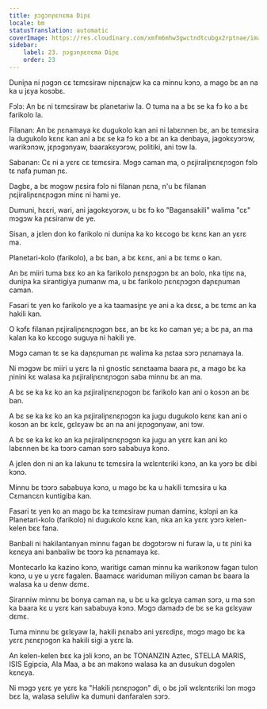 ```yaml
---
title: ɲɔgɔnɲɛnɛma Diɲɛ
locale: bm
statusTranslation: automatic
coverImage: https://res.cloudinary.com/xmfm6mhw3gwctndtcubgx2rptnae/image/upload/v1740468922/small_cover_tratado_de_psicologia_revolucionaria_a4c0dca4e0.webp
sidebar:
    label: 23. ɲɔgɔnɲɛnɛma Diɲɛ
    order: 23
---
```

Duniɲa ni ɲɔgɔn cɛ tɛmɛsiraw niɲɛnajɛw ka ca minnu kɔnɔ, a mago bɛ an na ka u jɛya kosɔbɛ.

Fɔlɔ: An bɛ ni tɛmɛsiraw bɛ planetariw la. O tuma na a bɛ se ka fɔ ko a bɛ farikolo la.

Filanan: An bɛ ɲɛnamaya kɛ dugukolo kan ani ni labɛnnen bɛ, an bɛ tɛmɛsira la dugukolo kɛnɛ kan ani a bɛ se ka fɔ ko a bɛ an ka denbaya, jagokɛyɔrɔw, warikɔnɔw, jɛɲɔgɔnyaw, baarakɛyɔrɔw, politiki, ani tɔw la.

Sabanan: Cɛ ni a yɛrɛ cɛ tɛmɛsira. Mɔgɔ caman ma, o ɲɛjiraliɲɛnɛɲɔgɔn fɔlɔ tɛ nafa ɲuman ɲɛ.

Dagbɛ, a bɛ mɔgɔw ɲɛsira fɔlɔ ni filanan ɲɛna, n'u bɛ filanan ɲɛjiraliɲɛnɛɲɔgɔn minɛ ni hami ye.

Dumuni, hɛɛri, wari, ani jagokɛyɔrɔw, u bɛ fɔ ko "Bagansakili" walima "cɛ" mɔgɔw ka ɲɛsiranw de ye.

Sisan, a jɛlen don ko farikolo ni duniɲa ka ko kɛcogo bɛ kɛnɛ kan an yɛrɛ ma.

Planetari-kolo (farikolo), a bɛ ban, a bɛ kɛnɛ, ani a bɛ tɛmɛ o kan.

An bɛ miiri tuma bɛɛ ko an ka farikolo ɲɛnɛɲɔgɔn bɛ an bolo, nka tiɲɛ na, duniɲa ka sirantigiya ɲumanw ma, u bɛ farikolo ɲɛnɛɲɔgɔn daɲɛɲuman caman.

Fasari tɛ yen ko farikolo ye a ka taamasiɲɛ ye ani a ka dɛsɛ, a bɛ tɛmɛ an ka hakili kan.

O kɔfɛ filanan ɲɛjiraliɲɛnɛɲɔgɔn bɛɛ, an bɛ kɛ ko caman ye; a bɛ ɲa, an ma kalan ka ko kɛcogo suguya ni hakili ye.

Mɔgɔ caman tɛ se ka daɲɛɲuman ɲɛ walima ka ɲɛtaa sɔrɔ ɲɛnamaya la.

Ni mɔgɔw bɛ miiri u yɛrɛ la ni gnostic sɛnɛtaama baara ɲɛ, a mago bɛ ka ɲinini kɛ walasa ka ɲɛjiraliɲɛnɛɲɔgɔn saba minnu bɛ an ma.

A bɛ se ka kɛ ko an ka ɲɛjiraliɲɛnɛɲɔgɔn bɛ farikolo kan ani o kosɔn an bɛ ban.

A bɛ se ka kɛ ko an ka ɲɛjiraliɲɛnɛɲɔgɔn ka jugu dugukolo kɛnɛ kan ani o kosɔn an bɛ kɛlɛ, gɛlɛyaw bɛ an na ani jɛɲɔgɔnyaw, ani tɔw.

A bɛ se ka kɛ ko an ka ɲɛjiraliɲɛnɛɲɔgɔn ka jugu an yɛrɛ kan ani ko labɛnnen bɛ ka tɔɔrɔ caman sɔrɔ sababuya kɔnɔ.

A jɛlen don ni an ka lakunu tɛ tɛmɛsira la wɛlɛntɛriki kɔnɔ, an ka yɔrɔ bɛ dibi kɔnɔ.

Minnu bɛ tɔɔrɔ sababuya kɔnɔ, u mago bɛ ka u hakili tɛmɛsira u ka Cɛmancɛn kuntigiba kan.

Fasari tɛ yen ko an mago bɛ ka tɛmɛsiraw ɲuman daminɛ, kɔlɔɲi an ka Planetari-kolo (farikolo) ni dugukolo kɛnɛ kan, nka an ka yɛrɛ yɔrɔ kelen-kelen bɛɛ fana.

Banbali ni hakilantanyan minnu fagan bɛ dɔgɔtɔrɔw ni furaw la, u tɛ ɲini ka kɛnɛya ani banbaliw bɛ tɔɔrɔ ka ɲɛnamaya kɛ.

Montecarlo ka kazino kɔnɔ, waritigɛ caman minnu ka warikɔnɔw fagan tulon kɔnɔ, u ye u yɛrɛ fagalen. Baamacɛ wariduman miliyɔn caman bɛ baara la walasa ka u denw dɛmɛ.

Siranniw minnu bɛ bonya caman na, u bɛ u ka gɛlɛya caman sɔrɔ, u ma sɔn ka baara kɛ u yɛrɛ kan sababuya kɔnɔ. Mɔgɔ damadɔ de bɛ se ka gɛlɛyaw dɛmɛ.

Tuma minnu bɛ gɛlɛyaw la, hakili ɲɛnabɔ ani yɛrɛdiɲɛ, mɔgɔ mago bɛ ka yɛrɛ ɲɛnɛɲɔgɔn ka hakili sigi a yɛrɛ la.

An kelen-kelen bɛɛ ka jɔli kɔnɔ, an bɛ TONANZIN Aztec, STELLA MARIS, ISIS Egipcia, Ala Maa, a bɛ an makɔnɔ walasa ka an dusukun dɔgɔlen kɛnɛya.

Ni mɔgɔ yɛrɛ ye yɛrɛ ka "Hakili ɲɛnɛɲɔgɔn" di, o bɛ jɔli wɛlɛntɛriki lɔn mɔgɔ bɛɛ la, walasa seluliw ka dumuni danfaralen sɔrɔ.

